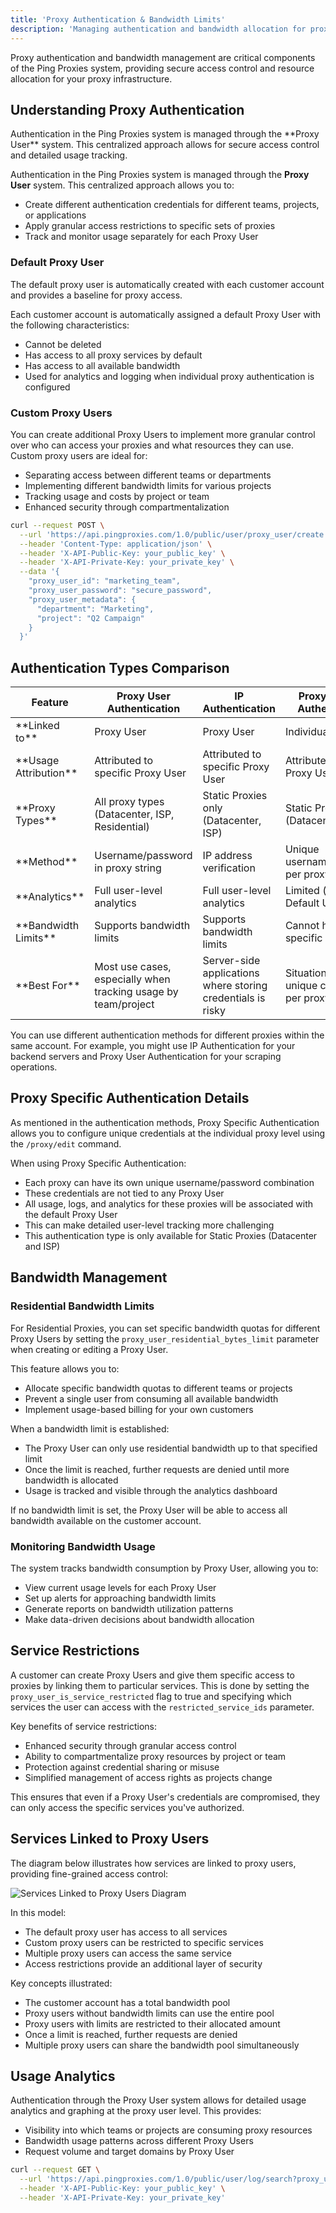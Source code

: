 ```yaml
---
title: 'Proxy Authentication & Bandwidth Limits'
description: 'Managing authentication and bandwidth allocation for proxies through the API'
---
```


Proxy authentication and bandwidth management are critical components of the Ping Proxies system, providing secure access control and resource allocation for your proxy infrastructure.

## Understanding Proxy Authentication

<Info>
  Authentication in the Ping Proxies system is managed through the **Proxy User** system. This centralized approach allows for secure access control and detailed usage tracking.
</Info>

Authentication in the Ping Proxies system is managed through the **Proxy User** system. This centralized approach allows you to:

- Create different authentication credentials for different teams, projects, or applications
- Apply granular access restrictions to specific sets of proxies
- Track and monitor usage separately for each Proxy User

### Default Proxy User

<Tip>
  The default proxy user is automatically created with each customer account and provides a baseline for proxy access.
</Tip>

Each customer account is automatically assigned a default Proxy User with the following characteristics:

- Cannot be deleted
- Has access to all proxy services by default
- Has access to all available bandwidth
- Used for analytics and logging when individual proxy authentication is configured

### Custom Proxy Users

You can create additional Proxy Users to implement more granular control over who can access your proxies and what resources they can use. Custom proxy users are ideal for:

- Separating access between different teams or departments
- Implementing different bandwidth limits for various projects
- Tracking usage and costs by project or team
- Enhanced security through compartmentalization

```bash
curl --request POST \
  --url 'https://api.pingproxies.com/1.0/public/user/proxy_user/create' \
  --header 'Content-Type: application/json' \
  --header 'X-API-Public-Key: your_public_key' \
  --header 'X-API-Private-Key: your_private_key' \
  --data '{
    "proxy_user_id": "marketing_team",
    "proxy_user_password": "secure_password",
    "proxy_user_metadata": {
      "department": "Marketing",
      "project": "Q2 Campaign"
    }
  }'
```

## Authentication Types Comparison

<Tabs>
  <Tab title="Comparison Table">
    <table>
      <thead>
        <tr>
          <th>Feature</th>
          <th>Proxy User Authentication</th>
          <th>IP Authentication</th>
          <th>Proxy Specific Authentication</th>
        </tr>
      </thead>
      <tbody>
        <tr>
          <td>**Linked to**</td>
          <td>Proxy User</td>
          <td>Proxy User</td>
          <td>Individual Proxy</td>
        </tr>
        <tr>
          <td>**Usage Attribution**</td>
          <td>Attributed to specific Proxy User</td>
          <td>Attributed to specific Proxy User</td>
          <td>Attributed to Default Proxy User</td>
        </tr>
        <tr>
          <td>**Proxy Types**</td>
          <td>All proxy types (Datacenter, ISP, Residential)</td>
          <td>Static Proxies only (Datacenter, ISP)</td>
          <td>Static Proxies only (Datacenter, ISP)</td>
        </tr>
        <tr>
          <td>**Method**</td>
          <td>Username/password in proxy string</td>
          <td>IP address verification</td>
          <td>Unique username/password per proxy</td>
        </tr>
        <tr>
          <td>**Analytics**</td>
          <td>Full user-level analytics</td>
          <td>Full user-level analytics</td>
          <td>Limited (only at Default User level)</td>
        </tr>
        <tr>
          <td>**Bandwidth Limits**</td>
          <td>Supports bandwidth limits</td>
          <td>Supports bandwidth limits</td>
          <td>Cannot have specific limits</td>
        </tr>
        <tr>
          <td>**Best For**</td>
          <td>Most use cases, especially when tracking usage by team/project</td>
          <td>Server-side applications where storing credentials is risky</td>
          <td>Situations requiring unique credentials per proxy</td>
        </tr>
      </tbody>
    </table>
  </Tab>
</Tabs>

<Note>
  You can use different authentication methods for different proxies within the same account. For example, you might use IP Authentication for your backend servers and Proxy User Authentication for your scraping operations.
</Note>

## Proxy Specific Authentication Details

As mentioned in the authentication methods, Proxy Specific Authentication allows you to configure unique credentials at the individual proxy level using the `/proxy/edit` command.

When using Proxy Specific Authentication:

- Each proxy can have its own unique username/password combination
- These credentials are not tied to any Proxy User
- All usage, logs, and analytics for these proxies will be associated with the default Proxy User
- This can make detailed user-level tracking more challenging
- This authentication type is only available for Static Proxies (Datacenter and ISP)

## Bandwidth Management

### Residential Bandwidth Limits

For Residential Proxies, you can set specific bandwidth quotas for different Proxy Users by setting the `proxy_user_residential_bytes_limit` parameter when creating or editing a Proxy User.

This feature allows you to:
- Allocate specific bandwidth quotas to different teams or projects
- Prevent a single user from consuming all available bandwidth
- Implement usage-based billing for your own customers

When a bandwidth limit is established:
- The Proxy User can only use residential bandwidth up to that specified limit
- Once the limit is reached, further requests are denied until more bandwidth is allocated
- Usage is tracked and visible through the analytics dashboard

If no bandwidth limit is set, the Proxy User will be able to access all bandwidth available on the customer account.

### Monitoring Bandwidth Usage

The system tracks bandwidth consumption by Proxy User, allowing you to:
- View current usage levels for each Proxy User
- Set up alerts for approaching bandwidth limits
- Generate reports on bandwidth utilization patterns
- Make data-driven decisions about bandwidth allocation

## Service Restrictions

A customer can create Proxy Users and give them specific access to proxies by linking them to particular services. This is done by setting the `proxy_user_is_service_restricted` flag to true and specifying which services the user can access with the `restricted_service_ids` parameter.

Key benefits of service restrictions:
- Enhanced security through granular access control
- Ability to compartmentalize proxy resources by project or team
- Protection against credential sharing or misuse
- Simplified management of access rights as projects change

This ensures that even if a Proxy User's credentials are compromised, they can only access the specific services you've authorized.

## Services Linked to Proxy Users

The diagram below illustrates how services are linked to proxy users, providing fine-grained access control:

<img src="/images/access-control-diagram.webp" alt="Services Linked to Proxy Users Diagram" />

In this model:
- The default proxy user has access to all services
- Custom proxy users can be restricted to specific services
- Multiple proxy users can access the same service
- Access restrictions provide an additional layer of security

Key concepts illustrated:
- The customer account has a total bandwidth pool
- Proxy users without bandwidth limits can use the entire pool
- Proxy users with limits are restricted to their allocated amount
- Once a limit is reached, further requests are denied
- Multiple proxy users can share the bandwidth pool simultaneously

## Usage Analytics

Authentication through the Proxy User system allows for detailed usage analytics and graphing at the proxy user level. This provides:

- Visibility into which teams or projects are consuming proxy resources
- Bandwidth usage patterns across different Proxy Users
- Request volume and target domains by Proxy User

```bash
curl --request GET \
  --url 'https://api.pingproxies.com/1.0/public/user/log/search?proxy_user_id=marketing_team' \
  --header 'X-API-Public-Key: your_public_key' \
  --header 'X-API-Private-Key: your_private_key'
```